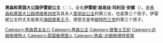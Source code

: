 {{Multiple issues|
{{expand|time=2015-01-15T11:01:41+00:00}}
{{unreferenced|time=2015-01-15T11:01:41+00:00}}
{{Expand English|Princess Irene of Hesse and by Rhine}}
}}
{{Infobox royalty
| name      = 黑森-達姆施塔特的伊雷妮
| full name =Irene Luise Maria Anna
| title =黑森和莱茵大公国伊雷妮公主
| image =IreneofHesse2-1-.jpg
| caption =年轻时的伊雷妮公主
| spouse =[[普魯士的海因里希_(1862-1929)|普魯士的海因里希王子]]
| issue ={{le|瓦爾德馬王子 (普魯士)(1889－1945)|Prince Waldemar of Prussia (1889–1945)|瓦爾德馬王子}}<br>{{le|西吉斯蒙德王子 (普魯士)(1896－1978)|Prince Sigismund of Prussia (1896-1978)|西吉斯蒙德王子}}<br>{{le|海因里希王子 (普魯士)(1900－1904)|Prince Henry of Prussia (1900–1904)|海因里希王子}}
| house =[[霍亨索伦王朝|霍亨索伦王朝]]（婚姻上）<br>{{link-en|黑森-达姆施塔特伯爵領地|Landgraviate of Hesse-Darmstadt|黑森-達姆施塔特王朝}}（血緣上）
| father = 黑森大公[[路德維希四世_(黑森大公)|路德維希四世]]
| mother = 黑森大公夫人[[愛麗絲公主_(英國)|愛麗絲]]
| birth_date ={{Birth date|1866|7|11|df=y}}
| birth_place = {{flag|German Confederation}}[[黑森-达姆施塔特|黑森-达姆施塔特]][[达姆施塔特|达姆施塔特]]
| death_date ={{Death date and age|1953|11|11|1866|7|11|df=y}}
| death_place = {{Flag|West Germany}}[[巴尔克尔斯比|巴尔克尔斯比]]
}}

'''黑森和莱茵大公国伊雷妮公主'''（{{lang-de|Irene Luise Maria Anna Prinzessin von Hessen und bei Rhein}}：{{bd|1866年|7月11日|1953年|11月11日|}}），全名'''伊雷妮·路易丝·玛利亚·安娜'''（{{lang-de|Irene Luise Maria Anna}}），是[[黑森统治者列表|黑森和莱茵大公]][[路德维希四世_(黑森大公)|路德维希四世]]及其夫人[[爱丽丝公主_(黑森和莱茵大公夫人)|爱丽丝公主]]的第三女，也是第三个孩子。伊雷妮公主的丈夫是表兄[[普魯士的海因里希_(1862-1929)|海因里希王子]]，德意志皇帝[[腓特烈三世_(普鲁士)|腓特烈三世]]的第三个孩子。

{{Commonscat|Princess Irene of Hesse and by Rhine}}
{{Authority control}}
{{DEFAULTSORT: Irene}}
[[Category:黑森君主女儿|Category:黑森君主女儿]]
[[Category:黑森公主|Category:黑森公主]]
[[Category:普鲁士王妃|Category:普鲁士王妃]]
[[Category:达姆施塔特人|Category:达姆施塔特人]]
[[Category:英国裔德国人|Category:英国裔德国人]]
[[Category:黑森-达姆施塔特家族|Category:黑森-达姆施塔特家族]]